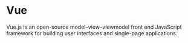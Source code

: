 # Vue

Vue.js is an open-source model–view–viewmodel front end JavaScript framework for building user interfaces and single-page applications.

